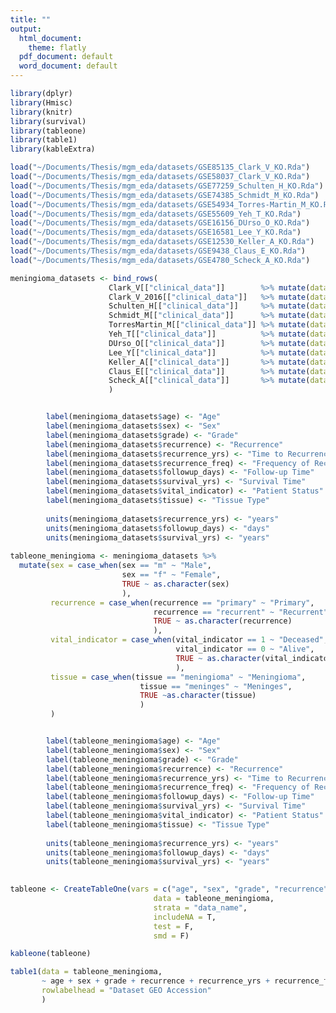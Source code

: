 ```yaml
---
title: ""
output:
  html_document: 
    theme: flatly
  pdf_document: default
  word_document: default
---
```


<style>
body {
    position: absolute;
    left: 0px;}
</style>

```r
library(dplyr)
library(Hmisc)
library(knitr)
library(survival)
library(tableone)
library(table1)
library(kableExtra)
```


```r
load("~/Documents/Thesis/mgm_eda/datasets/GSE85135_Clark_V_KO.Rda")
load("~/Documents/Thesis/mgm_eda/datasets/GSE58037_Clark_V_KO.Rda")
load("~/Documents/Thesis/mgm_eda/datasets/GSE77259_Schulten_H_KO.Rda")
load("~/Documents/Thesis/mgm_eda/datasets/GSE74385_Schmidt_M_KO.Rda")
load("~/Documents/Thesis/mgm_eda/datasets/GSE54934_Torres-Martin_M_KO.Rda")
load("~/Documents/Thesis/mgm_eda/datasets/GSE55609_Yeh_T_KO.Rda")
load("~/Documents/Thesis/mgm_eda/datasets/GSE16156_DUrso_O_KO.Rda")
load("~/Documents/Thesis/mgm_eda/datasets/GSE16581_Lee_Y_KO.Rda")
load("~/Documents/Thesis/mgm_eda/datasets/GSE12530_Keller_A_KO.Rda")
load("~/Documents/Thesis/mgm_eda/datasets/GSE9438_Claus_E_KO.Rda")
load("~/Documents/Thesis/mgm_eda/datasets/GSE4780_Scheck_A_KO.Rda")

```



```r
meningioma_datasets <- bind_rows(
                      Clark_V[["clinical_data"]]        %>% mutate(data_name = "GSE58037") %>% select(-c(1,2)) %>% as.data.frame(),
                      Clark_V_2016[["clinical_data"]]   %>% mutate(data_name = "GSE85135") %>% select(-c(1,2)) %>% as.data.frame(),
                      Schulten_H[["clinical_data"]]     %>% mutate(data_name = "GSE77259") %>% select(-c(1,2)) %>% as.data.frame(),
                      Schmidt_M[["clinical_data"]]      %>% mutate(data_name = "GSE74385") %>% select(-c(1,2)) %>% as.data.frame(),
                      TorresMartin_M[["clinical_data"]] %>% mutate(data_name = "GSE54934") %>% select(-c(1,2)) %>% as.data.frame(),
                      Yeh_T[["clinical_data"]]          %>% mutate(data_name = "GSE55609") %>% select(-c(1,2)) %>% as.data.frame(),
                      DUrso_O[["clinical_data"]]        %>% mutate(data_name = "GSE16181") %>% select(-c(1,2)) %>% as.data.frame(),
                      Lee_Y[["clinical_data"]]          %>% mutate(data_name = "GSE16581") %>% select(-c(1,2)) %>% as.data.frame(),
                      Keller_A[["clinical_data"]]       %>% mutate(data_name = "GSE12530") %>% select(-c(1,2)) %>% as.data.frame(),
                      Claus_E[["clinical_data"]]        %>% mutate(data_name = "GSE9438") %>% select(-c(1,2)) %>% as.data.frame(),
                      Scheck_A[["clinical_data"]]       %>% mutate(data_name = "GSE4780") %>% select(-c(1,2)) %>% as.data.frame()
                      )


        label(meningioma_datasets$age) <- "Age"
        label(meningioma_datasets$sex) <- "Sex"
        label(meningioma_datasets$grade) <- "Grade"
        label(meningioma_datasets$recurrence) <- "Recurrence"
        label(meningioma_datasets$recurrence_yrs) <- "Time to Recurrence"
        label(meningioma_datasets$recurrence_freq) <- "Frequency of Recurrence"
        label(meningioma_datasets$followup_days) <- "Follow-up Time"
        label(meningioma_datasets$survival_yrs) <- "Survival Time"
        label(meningioma_datasets$vital_indicator) <- "Patient Status"
        label(meningioma_datasets$tissue) <- "Tissue Type"
        
        units(meningioma_datasets$recurrence_yrs) <- "years"
        units(meningioma_datasets$followup_days) <- "days"
        units(meningioma_datasets$survival_yrs) <- "years"
        
tableone_meningioma <- meningioma_datasets %>% 
  mutate(sex = case_when(sex == "m" ~ "Male", 
                         sex == "f" ~ "Female",
                         TRUE ~ as.character(sex)
                         ),
         recurrence = case_when(recurrence == "primary" ~ "Primary",
                                recurrence == "recurrent" ~ "Recurrent",
                                TRUE ~ as.character(recurrence)
                                ),
         vital_indicator = case_when(vital_indicator == 1 ~ "Deceased",
                                     vital_indicator == 0 ~ "Alive",
                                     TRUE ~ as.character(vital_indicator)
                                     ),
         tissue = case_when(tissue == "meningioma" ~ "Meningioma",
                             tissue == "meninges" ~ "Meninges",
                             TRUE ~as.character(tissue)
                             )
         )


        label(tableone_meningioma$age) <- "Age"
        label(tableone_meningioma$sex) <- "Sex"
        label(tableone_meningioma$grade) <- "Grade"
        label(tableone_meningioma$recurrence) <- "Recurrence"
        label(tableone_meningioma$recurrence_yrs) <- "Time to Recurrence"
        label(tableone_meningioma$recurrence_freq) <- "Frequency of Recurrence"
        label(tableone_meningioma$followup_days) <- "Follow-up Time"
        label(tableone_meningioma$survival_yrs) <- "Survival Time"
        label(tableone_meningioma$vital_indicator) <- "Patient Status"
        label(tableone_meningioma$tissue) <- "Tissue Type"
        
        units(tableone_meningioma$recurrence_yrs) <- "years"
        units(tableone_meningioma$followup_days) <- "days"
        units(tableone_meningioma$survival_yrs) <- "years"
        
```

```r
tableone <- CreateTableOne(vars = c("age", "sex", "grade", "recurrence", "recurrence_yrs", "recurrence_freq", "followup_days", "survival_yrs", "vital_status", "tissue", "progression"),
                                data = tableone_meningioma,
                                strata = "data_name",
                                includeNA = T,
                                test = F,
                                smd = F)

kableone(tableone)
```

```r



table1(data = tableone_meningioma, 
       ~ age + sex + grade + recurrence + recurrence_yrs + recurrence_freq + followup_days + survival_yrs + vital_indicator + tissue | data_name,
       rowlabelhead = "Dataset GEO Accession"
       )

```





